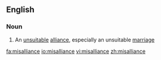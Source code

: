 ==English==

===Noun===
{{en-noun}}

# An [[unsuitable]] [[alliance]], especially an unsuitable [[marriage]]

[[fa:misalliance]]
[[io:misalliance]]
[[vi:misalliance]]
[[zh:misalliance]]